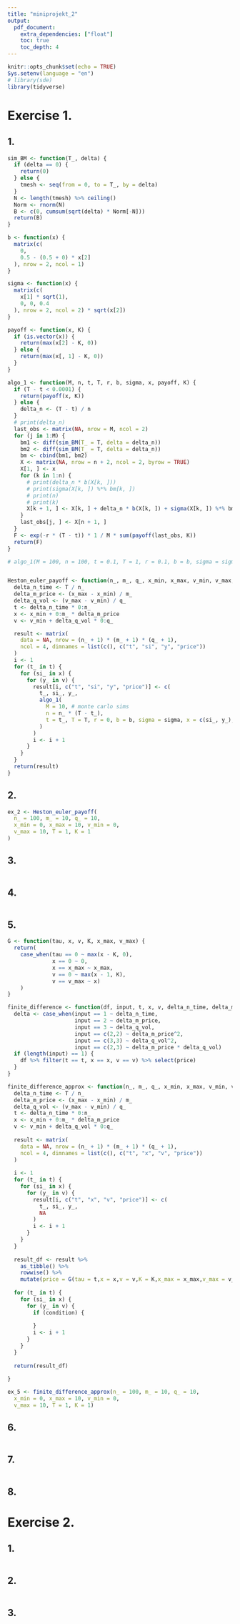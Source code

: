 ```yaml
---
title: "miniprojekt_2"
output:
  pdf_document:
    extra_dependencies: ["float"]
    toc: true
    toc_depth: 4
---
```


```r
knitr::opts_chunk$set(echo = TRUE)
Sys.setenv(language = "en")
# library(sde)
library(tidyverse)
```

# Exercise 1.

## 1.

```r

sim_BM <- function(T_, delta) {
  if (delta == 0) {
    return(0)
  } else {
    tmesh <- seq(from = 0, to = T_, by = delta)
  }
  N <- length(tmesh) %>% ceiling()
  Norm <- rnorm(N)
  B <- c(0, cumsum(sqrt(delta) * Norm[-N]))
  return(B)
}

b <- function(x) {
  matrix(c(
    0,
    0.5 - (0.5 + 0) * x[2]
  ), nrow = 2, ncol = 1)
}

sigma <- function(x) {
  matrix(c(
    x[1] * sqrt(1),
    0, 0, 0.4
  ), nrow = 2, ncol = 2) * sqrt(x[2])
}

payoff <- function(x, K) {
  if (is.vector(x)) {
    return(max(x[2] - K, 0))
  } else {
    return(max(x[, 1] - K, 0))
  }
}

algo_1 <- function(M, n, t, T, r, b, sigma, x, payoff, K) {
  if (T - t < 0.0001) {
    return(payoff(x, K))
  } else {
    delta_n <- (T - t) / n
  }
  # print(delta_n)
  last_obs <- matrix(NA, nrow = M, ncol = 2)
  for (j in 1:M) {
    bm1 <- diff(sim_BM(T_ = T, delta = delta_n))
    bm2 <- diff(sim_BM(T_ = T, delta = delta_n))
    bm <- cbind(bm1, bm2)
    X <- matrix(NA, nrow = n + 2, ncol = 2, byrow = TRUE)
    X[1, ] <- x
    for (k in 1:n) {
      # print(delta_n * b(X[k, ]))
      # print(sigma(X[k, ]) %*% bm[k, ])
      # print(n)
      # print(k)
      X[k + 1, ] <- X[k, ] + delta_n * b(X[k, ]) + sigma(X[k, ]) %*% bm[k, ]
    }
    last_obs[j, ] <- X[n + 1, ]
  }
  F <- exp(-r * (T - t)) * 1 / M * sum(payoff(last_obs, K))
  return(F)
}

# algo_1(M = 100, n = 100, t = 0.1, T = 1, r = 0.1, b = b, sigma = sigma, x = c(9, 0.1), payoff = payoff, K = 10)


Heston_euler_payoff <- function(n_, m_, q_, x_min, x_max, v_min, v_max, T, K) {
  delta_n_time <- T / n_
  delta_m_price <- (x_max - x_min) / m_
  delta_q_vol <- (v_max - v_min) / q_
  t <- delta_n_time * 0:n_
  x <- x_min + 0:m_ * delta_m_price
  v <- v_min + delta_q_vol * 0:q_

  result <- matrix(
    data = NA, nrow = (n_ + 1) * (m_ + 1) * (q_ + 1),
    ncol = 4, dimnames = list(c(), c("t", "si", "y", "price"))
  )
  i <- 1
  for (t_ in t) {
    for (si_ in x) {
      for (y_ in v) {
        result[i, c("t", "si", "y", "price")] <- c(
          t_, si_, y_,
          algo_1(
            M = 10, # monte carlo sims
            n = n_ * (T - t_),
            t = t_, T = T, r = 0, b = b, sigma = sigma, x = c(si_, y_), payoff = payoff, K = K
          )
        )
        i <- i + 1
      }
    }
  }
  return(result)
}
```

## 2.

```r
ex_2 <- Heston_euler_payoff(
  n_ = 100, m_ = 10, q_ = 10,
  x_min = 0, x_max = 10, v_min = 0,
  v_max = 10, T = 1, K = 1
)
```

## 3.

```r

```

## 4.

```r

```


## 5.



```r

G <- function(tau, x, v, K, x_max, v_max) {
  return(
    case_when(tau == 0 ~ max(x - K, 0),
              x == 0 ~ 0,
              x == x_max ~ x_max,
              v == 0 ~ max(x - 1, K),
              v == v_max ~ x)
    )
}

finite_difference <- function(df, input, t, x, v, delta_n_time, delta_m_price, delta_q_vol) {
  delta <- case_when(input == 1 ~ delta_n_time,
                     input == 2 ~ delta_m_price,
                     input == 3 ~ delta_q_vol,
                     input == c(2,2) ~ delta_m_price^2,
                     input == c(3,3) ~ delta_q_vol^2,
                     input == c(2,3) ~ delta_m_price * delta_q_vol)
  if (length(input) == 1) {
    df %>% filter(t == t, x == x, v == v) %>% select(price)
  }
}

finite_difference_approx <- function(n_, m_, q_, x_min, x_max, v_min, v_max, T, K) {
  delta_n_time <- T / n_
  delta_m_price <- (x_max - x_min) / m_
  delta_q_vol <- (v_max - v_min) / q_
  t <- delta_n_time * 0:n_
  x <- x_min + 0:m_ * delta_m_price
  v <- v_min + delta_q_vol * 0:q_
  
  result <- matrix(
    data = NA, nrow = (n_ + 1) * (m_ + 1) * (q_ + 1),
    ncol = 4, dimnames = list(c(), c("t", "x", "v", "price"))
  )
  
  i <- 1
  for (t_ in t) {
    for (si_ in x) {
      for (y_ in v) {
        result[i, c("t", "x", "v", "price")] <- c(
          t_, si_, y_,
          NA
        )
        i <- i + 1
      }
    }
  }
  
  result_df <- result %>%
    as_tibble() %>%
    rowwise() %>% 
    mutate(price = G(tau = t,x = x,v = v,K = K,x_max = x_max,v_max = v_max))
  
  for (t_ in t) {
    for (si_ in x) {
      for (y_ in v) {
        if (condition) {
          
        }
        i <- i + 1
      }
    }
  }
  
  return(result_df)
  
}

ex_5 <- finite_difference_approx(n_ = 100, m_ = 10, q_ = 10,
  x_min = 0, x_max = 10, v_min = 0,
  v_max = 10, T = 1, K = 1)

```


## 6.

```r

```


## 7.

```r


```


## 8.


# Exercise 2.

## 1.

```r

```


## 2.

```r

```


## 3.

```r

```
